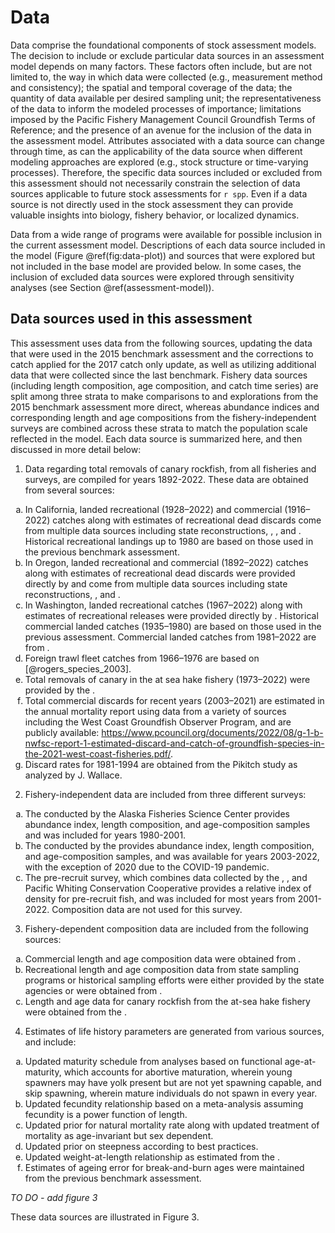 # Data

Data comprise the foundational components of stock assessment models. The decision to include or exclude particular data sources in an assessment model depends on many factors. These factors often include, but are not limited to, the way in which data were collected (e.g., measurement method and consistency); the spatial and temporal coverage of the data; the quantity of data available per desired sampling unit; the representativeness of the data to inform the modeled processes of importance; limitations imposed by the Pacific Fishery Management Council Groundfish Terms of Reference; and the presence of an avenue for the inclusion of the data in the assessment model. Attributes associated with a data source can change through time, as can the applicability of the data source when different modeling approaches are explored (e.g., stock structure or time-varying processes). Therefore, the specific data sources included or excluded from this assessment should not necessarily constrain the selection of data sources applicable to future stock assessments for `r spp`. Even if a data source is not directly used in the stock assessment they can provide valuable insights into biology, fishery behavior, or localized dynamics.

Data from a wide range of programs were available for possible inclusion in the current assessment model. Descriptions of each data source included in the model (Figure \@ref(fig:data-plot)) and sources that were explored but not included in the base model are provided below. In some cases, the inclusion of excluded data sources were explored through sensitivity analyses (see Section \@ref(assessment-model)).

## Data sources used in this assessment

This assessment uses data from the following sources, updating the data that were used in the 2015 benchmark assessment and the corrections to catch applied for the 2017 catch only update, as well as utilizing additional data that were collected since the last benchmark. Fishery data sources (including length composition, age composition, and catch time series) are split among three strata to make comparisons to and explorations from the 2015 benchmark assessment more direct, whereas abundance indices and corresponding length and age compositions from the fishery-independent surveys are combined across these strata to match the population scale reflected in the model. Each data source is summarized here, and then discussed in more detail below:

1.  Data regarding total removals of canary rockfish, from all fisheries and surveys, are compiled for years 1892-2022. These data are obtained from several sources:

a.  In California, landed recreational (1928--2022) and commercial (1916--2022) catches along with estimates of recreational dead discards come from multiple data sources including state reconstructions, \gls{calcom}, \gls{recfin}, and \gls{pacfin}. Historical recreational landings up to 1980 are based on those used in the previous benchmark assessment.
b.  In Oregon, landed recreational and commercial (1892--2022) catches along with estimates of recreational dead discards were provided directly by \gls{odfw} and come from multiple data sources including state reconstructions, \gls{pacfin}, and \gls{recfin}.
c.  In Washington, landed recreational catches (1967--2022) along with estimates of recreational releases were provided directly by \gls{wdfw}. Historical commercial landed catches (1935--1980) are based on those used in the previous assessment. Commercial landed catches from 1981--2022 are from \gls{pacfin}.
d.  Foreign trawl fleet catches from 1966--1976 are based on [@rogers_species_2003].
e.  Total removals of canary in the at sea hake fishery (1973--2022) were provided by the \gls{nwfsc} \gls{ashop}. 
f.  Total commercial discards for recent years (2003--2021) are estimated in the annual mortality report using data from a variety of sources including the West Coast Groundfish Observer Program, and are publicly available: <https://www.pcouncil.org/documents/2022/08/g-1-b-nwfsc-report-1-estimated-discard-and-catch-of-groundfish-species-in-the-2021-west-coast-fisheries.pdf/>. 
g.  Discard rates for 1981-1994 are obtained from the Pikitch study as analyzed by J. Wallace.

<!-- -->

2.  Fishery-independent data are included from three different surveys:

<!-- -->

a.  The \gls{s-tri} conducted by the Alaska Fisheries Science Center provides abundance index, length composition, and age-composition samples and was included for years 1980-2001.
b.  The \gls{s-wcgbt} conducted by the \gls{nwfsc} provides abundance index, length composition, and age-composition samples, and was available for years 2003-2022, with the exception of 2020 due to the COVID-19 pandemic.
c.  The pre-recruit survey, which combines data collected by the \gls{swfsc}, \gls{nwfsc}, and Pacific Whiting Conservation Cooperative provides a relative index of density for pre-recruit fish, and was included for most years from 2001-2022. Composition data are not used for this survey. 

<!-- -->

3.  Fishery-dependent composition data are included from the following sources:

<!-- -->

a.  Commercial length and age composition data were obtained from \gls{pacfin}.
b.  Recreational length and age composition data from state sampling programs or historical sampling efforts were either provided by the state agencies or were obtained from \gls{recfin}.
c.  Length and age data for canary rockfish from the at-sea hake fishery were obtained from the \gls{nwfsc} \gls{ashop}.

<!-- -->

4.  Estimates of life history parameters are generated from various sources, and include:

<!-- -->

a.  Updated maturity schedule from analyses based on functional age-at-maturity, which accounts for abortive maturation, wherein young spawners may have yolk present but are not yet spawning capable, and skip spawning, wherein mature individuals do not spawn in every year.
b.  Updated fecundity relationship based on a meta-analysis assuming fecundity is a power function of length.
c.  Updated prior for natural mortality rate along with updated treatment of mortality as age-invariant but sex dependent.
d.  Updated prior on steepness according to best practices.
e.  Updated weight-at-length relationship as estimated from the \gls{s-wcgbt}.
f.  Estimates of ageing error for break-and-burn ages were maintained from the previous benchmark assessment. 


*TO DO - add figure 3*

These data sources are illustrated in Figure 3.